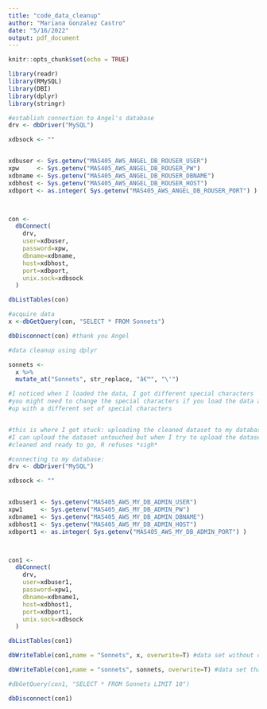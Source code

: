 ```yaml
---
title: "code_data_cleanup"
author: "Mariana Gonzalez Castro"
date: "5/16/2022"
output: pdf_document
---
```


```r
knitr::opts_chunk$set(echo = TRUE)
```

```r
library(readr)
library(RMySQL)
library(DBI)
library(dplyr)
library(stringr)
```

```r
#establish connection to Angel's database
drv <- dbDriver("MySQL")

xdbsock <- ""


xdbuser <- Sys.getenv("MAS405_AWS_ANGEL_DB_ROUSER_USER")
xpw     <- Sys.getenv("MAS405_AWS_ANGEL_DB_ROUSER_PW")
xdbname <- Sys.getenv("MAS405_AWS_ANGEL_DB_ROUSER_DBNAME")
xdbhost <- Sys.getenv("MAS405_AWS_ANGEL_DB_ROUSER_HOST")
xdbport <- as.integer( Sys.getenv("MAS405_AWS_ANGEL_DB_ROUSER_PORT") )



con <-
  dbConnect(
    drv,
    user=xdbuser,
    password=xpw,
    dbname=xdbname,
    host=xdbhost,
    port=xdbport,
    unix.sock=xdbsock
  )

dbListTables(con)

```

```r
#acquire data
x <-dbGetQuery(con, "SELECT * FROM Sonnets")

dbDisconnect(con) #thank you Angel
```

```r
#data cleanup using dplyr

sonnets <- 
  x %>% 
  mutate_at("Sonnets", str_replace, "â€™", "\'") 

#I noticed when I loaded the data, I got different special characters
#you might need to change the special characters if you load the data and end 
#up with a different set of special characters



```


```r
#this is where I got stuck: uploading the cleaned dataset to my database.
#I can upload the dataset untouched but when I try to upload the dataset 
#cleaned and ready to go, R refuses *sigh*

#connecting to my database:
drv <- dbDriver("MySQL")

xdbsock <- ""


xdbuser1 <- Sys.getenv("MAS405_AWS_MY_DB_ADMIN_USER")
xpw1     <- Sys.getenv("MAS405_AWS_MY_DB_ADMIN_PW")
xdbname1 <- Sys.getenv("MAS405_AWS_MY_DB_ADMIN_DBNAME")
xdbhost1 <- Sys.getenv("MAS405_AWS_MY_DB_ADMIN_HOST")
xdbport1 <- as.integer( Sys.getenv("MAS405_AWS_MY_DB_ADMIN_PORT") )



con1 <-
  dbConnect(
    drv,
    user=xdbuser1,
    password=xpw1,
    dbname=xdbname1,
    host=xdbhost1,
    port=xdbport1,
    unix.sock=xdbsock
  )

dbListTables(con1)

dbWriteTable(con1,name = "Sonnets", x, overwrite=T) #data set without cleaning up

dbWriteTable(con1,name = "sonnets", sonnets, overwrite=T) #data set that is cleaned

#dbGetQuery(con1, "SELECT * FROM Sonnets LIMIT 10")

dbDisconnect(con1)
```




